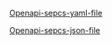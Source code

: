 

[Openapi-sepcs-yaml-file](/openapi/test-requests-verification.yaml)

[Openapi-sepcs-json-file](/openapi/test-requests-verification.json)

<SwaggerUI url="../openapi/test-requests-verification.json" />
